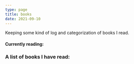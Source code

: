 ```yaml
---
type: page
title: books
date: 2021-09-10
---
```


Keeping some kind of log and categorization of books I read.

#### Currently reading:

### A list of books I have read:

